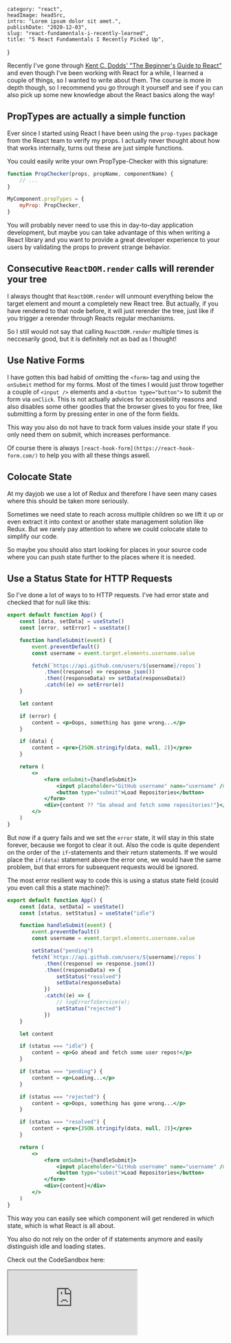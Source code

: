 
    category: "react",
    headImage: headSrc,
    intro: "Lorem ipsum dolor sit amet.",
    publishDate: "2020-12-03",
    slug: "react-fundamentals-i-recently-learned",
    title: "5 React Fundamentals I Recently Picked Up",
}


Recently I've gone through
[Kent C. Dodds' "The Beginner's Guide to React"](https://egghead.io/courses/the-beginner-s-guide-to-react)
and even though I've been working with React for a while, I learned a couple of
things, so I wanted to write about them. The course is more in depth though, so
I recommend you go through it yourself and see if you can also pick up some new
knowledge about the React basics along the way!

## PropTypes are actually a simple function

Ever since I started using React I have been using the `prop-types` package from
the React team to verify my props. I actually never thought about how that works
internally, turns out these are just simple functions.

You could easily write your own PropType-Checker with this signature:

```jsx
function PropChecker(props, propName, componentName) {
    // ...
}

MyComponent.propTypes = {
    myProp: PropChecker,
}
```

You will probably never need to use this in day-to-day application development,
but maybe you can take advantage of this when writing a React library and you
want to provide a great developer experience to your users by validating the
props to prevent strange behavior.

## Consecutive `ReactDOM.render` calls will rerender your tree

I always thought that `ReactDOM.render` will unmount everything below the target
element and mount a completely new React tree. But actually, if you have
rendered to that node before, it will just rerender the tree, just like if you
trigger a rerender through Reacts regular mechanisms.

So I still would not say that calling `ReactDOM.render` multiple times is
neccesarily good, but it is definitely not as bad as I thought!

## Use Native Forms

I have gotten this bad habid of omitting the `<form>` tag and using the
`onSubmit` method for my forms. Most of the times I would just throw together a
couple of `<input />` elements and a `<button type="button">` to submit the form
via `onClick`. This is not actually advices for accessibility reasons and also
disables some other goodies that the browser gives to you for free, like
submitting a form by pressing enter in one of the form fields.

This way you also do not have to track form values inside your state if you only
need them on submit, which increases performance.

Of course there is always `[react-hook-form](https://react-hook-form.com/)` to
help you with all these things aswell.

## Colocate State

At my dayjob we use a lot of Redux and therefore I have seen many cases where
this should be taken more seriously.

Sometimes we need state to reach across multiple children so we lift it up or
even extract it into context or another state management solution like Redux.
But we rarely pay attention to where we could colocate state to simplify our
code.

So maybe you should also start looking for places in your source code where you
can push state further to the places where it is needed.

## Use a Status State for HTTP Requests

So I've done a lot of ways to to HTTP requests. I've had error state and checked
that for null like this:

```jsx
export default function App() {
    const [data, setData] = useState()
    const [error, setError] = useState()

    function handleSubmit(event) {
        event.preventDefault()
        const username = event.target.elements.username.value

        fetch(`https://api.github.com/users/${username}/repos`)
            .then((response) => response.json())
            .then((responseData) => setData(responseData))
            .catch((e) => setError(e))
    }

    let content

    if (error) {
        content = <p>Oops, something has gone wrong...</p>
    }

    if (data) {
        content = <pre>{JSON.stringify(data, null, 2)}</pre>
    }

    return (
        <>
            <form onSubmit={handleSubmit}>
                <input placeholder="GitHub username" name="username" />
                <button type="submit">Load Repositories</button>
            </form>
            <div>{content ?? "Go ahead and fetch some repositories!"}</div>
        </>
    )
}
```

But now if a query fails and we set the `error` state, it will stay in this
state forever, because we forgot to clear it out. Also the code is quite
dependent on the order of the `if`-statements and their return statements. If we
would place the `if(data)` statement above the error one, we would have the same
problem, but that errors for subsequent requests would be ignored.

The most error resilient way to code this is using a status state field (could
you even call this a state machine)?:

```jsx
export default function App() {
    const [data, setData] = useState()
    const [status, setStatus] = useState("idle")

    function handleSubmit(event) {
        event.preventDefault()
        const username = event.target.elements.username.value

        setStatus("pending")
        fetch(`https://api.github.com/users/${username}/repos`)
            .then((response) => response.json())
            .then((responseData) => {
                setStatus("resolved")
                setData(responseData)
            })
            .catch((e) => {
                // logErrorToService(e);
                setStatus("rejected")
            })
    }

    let content

    if (status === "idle") {
        content = <p>Go ahead and fetch some user repos!</p>
    }

    if (status === "pending") {
        content = <p>Loading...</p>
    }

    if (status === "rejected") {
        content = <p>Oops, something has gone wrong...</p>
    }

    if (status === "resolved") {
        content = <pre>{JSON.stringify(data, null, 2)}</pre>
    }

    return (
        <>
            <form onSubmit={handleSubmit}>
                <input placeholder="GitHub username" name="username" />
                <button type="submit">Load Repositories</button>
            </form>
            <div>{content}</div>
        </>
    )
}
```

This way you can easily see which component will get rendered in which state,
which is what React is all about.

You also do not rely on the order of if statements anymore and easily
distinguish idle and loading states.

Check out the CodeSandbox here:

<Iframe src="https://codesandbox.io/embed/demo-of-using-a-status-for-http-requests-in-react-zxb1j?fontsize=14&hidenavigation=1&theme=dark" />

So these are some of the things I picked up in "The Beginner's Guide to React".
I have been working with React for over a year now, but there is always
something new you can learn!

Check out "The Beginner's Guide to React" for yourself and tell me about what
you learned on Twitter!

Best Wishes, Leo Driesch
